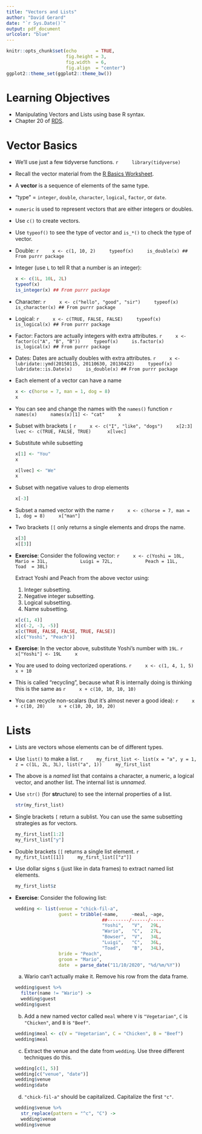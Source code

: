 ```yaml
---
title: "Vectors and Lists"
author: "David Gerard"
date: "`r Sys.Date()`"
output: pdf_document
urlcolor: "blue"
---
```



```r
knitr::opts_chunk$set(echo       = TRUE, 
                      fig.height = 3, 
                      fig.width  = 6,
                      fig.align  = "center")
ggplot2::theme_set(ggplot2::theme_bw())
```

# Learning Objectives

- Manipulating Vectors and Lists using base R syntax.
- Chapter 20 of [RDS](https://r4ds.had.co.nz/).

# Vector Basics

- We'll use just a few tidyverse functions.
    ```r
    library(tidyverse)
    ```

- Recall the vector material from the 
  [R Basics Worksheet](https://dcgerard.github.io/stat_412_612/lectures/01_intro/01_worksheet.pdf).

- A **vector** is a sequence of elements of the same type.

- "type" = `integer`, `double`, `character`, `logical`, `factor`, or `date`.

- `numeric` is used to represent vectors that are either integers or doubles.

- Use `c()` to create vectors.

- Use `typeof()` to see the type of vector and `is_*()` to check the type of 
  vector.

- Double:
    ```r
    x <- c(1, 10, 2)
    typeof(x)
    is_double(x) ## From purrr package
    ```

- Integer (use `L` to tell R that a number is an integer):

    ```r
    x <- c(1L, 10L, 2L)
    typeof(x)
    is_integer(x) ## From purrr package
    ```

- Character:
    ```r
    x <- c("hello", "good", "sir")
    typeof(x)
    is_character(x) ## From purrr package
    ```

- Logical:
    ```r
    x <- c(TRUE, FALSE, FALSE)
    typeof(x)
    is_logical(x) ## From purrr package
    ```

- Factor: Factors are actually integers with extra attributes.
    ```r
    x <- factor(c("A", "B", "B"))
    typeof(x)
    is.factor(x)
    is_logical(x) ## From purrr package
    ```
    
- Dates: Dates are actually doubles with extra attributes.
    ```r
    x <- lubridate::ymd(20150115, 20110630, 20130422)
    typeof(x)
    lubridate::is.Date(x)
    is_double(x) ## From purrr package
    ```

- Each element of a vector can have a name

    ```r
    x <- c(horse = 7, man = 1, dog = 8)
    x
    ```

- You can see and change the names with the `names()` function
    ```r
    names(x)
    names(x)[1] <- "cat"
    x
    ```

- Subset with brackets `[`
    ```r
    x <- c("I", "like", "dogs")
    x[2:3]
    lvec <- c(TRUE, FALSE, TRUE) 
    x[lvec]
    ```
    
- Substitute while subsetting

    ```r
    x[1] <- "You"
    x
    
    x[lvec] <- "We"
    x
    ```

- Subset with negative values to drop elements

    ```r
    x[-3]
    ```

- Subset a named vector with the name
    ```r
    x <- c(horse = 7, man = 1, dog = 8)
    x["man"]
    ```
    
- Two brackets `[[` only returns a single elements and drops the name.

    ```r
    x[3]
    x[[3]]
    ```
    
- **Exercise**: Consider the following vector:
    ```r
    x <- c(Yoshi = 10L,
           Mario = 31L,
           Luigi = 72L,
           Peach = 11L,
           Toad  = 38L)
    ```

    Extract Yoshi and Peach from the above vector using:

    1. Integer subsetting.
    2. Negative integer subsetting.
    3. Logical subsetting.
    4. Name subsetting.
    
    ```r
    x[c(1, 4)]
    x[c(-2, -3, -5)]
    x[c(TRUE, FALSE, FALSE, TRUE, FALSE)]
    x[c("Yoshi", "Peach")]
    ```

- **Exercise**: In the vector above, substitute Yoshi's number with `19L`.
    ```r
    x["Yoshi"] <- 19L
    x
    ```

    

- You are used to doing vectorized operations.
    ```r
    x <- c(1, 4, 1, 5)
    x + 10
    ```

- This is called "recycling", because what R is internally doing is thinking 
  this is the same as
    ```r
    x + c(10, 10, 10, 10)
    ```
    
- You can recycle non-scalars (but it's almost never a good idea):
    ```r
    x + c(10, 20)
    x + c(10, 20, 10, 20)
    ```


# Lists

- Lists are vectors whose elements can be of different types.

- Use `list()` to make a list.
    ```r
    my_first_list <- list(x = "a", y = 1, z = c(1L, 2L, 3L), list("a", 1))
    my_first_list                      
    ```

- The above is a *named* list that contains a character, a numeric, a logical vector, and another list. The internal list is *unnamed*.

- Use `str()` (for **str**ucture) to see the internal properties of a list.

    ```r
    str(my_first_list)
    ```


- Single brackets `[` return a sublist. You can use the same subsetting
  strategies as for vectors.

    ```r
    my_first_list[1:2]
    my_first_list["y"]
    ```
    
- Double brackets `[[` returns a single list element.
    ```r
    my_first_list[[1]]
    my_first_list[["z"]]
    ```
    
- Use dollar signs `$` (just like in data frames) to extract named list elements.

    ```r
    my_first_list$z
    ```


- **Exercise**: Consider the following list:

    ```r
    wedding <- list(venue = "chick-fil-a",
                    guest = tribble(~name,     ~meal, ~age,
                                    ##--------/------/-----
                                    "Yoshi",   "V",   29L,
                                    "Wario",   "C",   27L,
                                    "Bowser",  "V",   34L,
                                    "Luigi",   "C",   36L,
                                    "Toad",    "B",   34L), 
                    bride = "Peach",
                    groom = "Mario",
                    date  = parse_date("11/10/2020", "%d/%m/%Y"))
    ```
    
    a. Wario can't actually make it. Remove his row from the data frame.
    ```r
    wedding$guest %>%
      filter(name != "Wario") ->
      wedding$guest
    wedding$guest
    ```
    
    b. Add a new named vector called `meal` where `V` is `"Vegetarian"`, 
       `C` is `"Chicken"`, and `B` is `"Beef"`.
    ```r
    wedding$meal <- c(V = "Vegetarian", C = "Chicken", B = "Beef")
    wedding$meal
    ```
    
    c. Extract the venue and the date from `wedding`. Use three different
       techniques do this.
    ```r
    wedding[c(1, 5)]
    wedding[c("venue", "date")]
    wedding$venue
    wedding$date
    ```
    
    d. `"chick-fil-a"` should be capitalized. Capitalize the first `"c"`.
    
    ```r
    wedding$venue %>%
      str_replace(pattern = "^c", "C") ->
      wedding$venue
    wedding$venue
    ```
    
       
       
    

  







